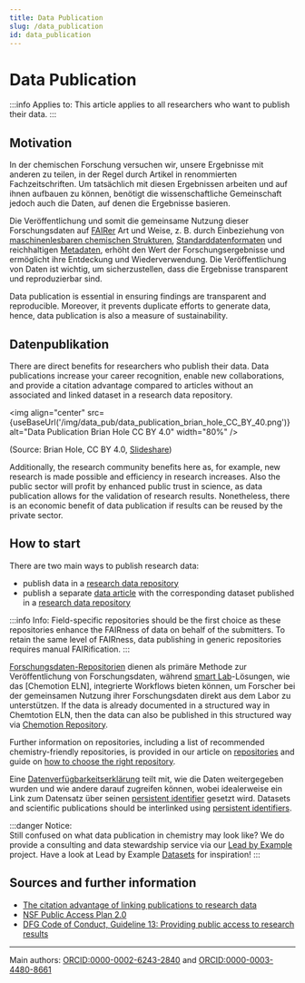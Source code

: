 ```yaml
---
title: Data Publication
slug: /data_publication
id: data_publication
---
```



# Data Publication

:::info Applies to:
This article applies to all researchers who want to publish their data.
:::

## Motivation

In der chemischen Forschung versuchen wir, unsere Ergebnisse mit anderen zu teilen, in der Regel durch Artikel in renommierten Fachzeitschriften. Um tatsächlich mit diesen Ergebnissen arbeiten und auf ihnen aufbauen zu können, benötigt die wissenschaftliche Gemeinschaft jedoch auch die Daten, auf denen die Ergebnisse basieren. 

Die Veröffentlichung und somit die gemeinsame Nutzung dieser Forschungsdaten auf [FAIRer](/docs/fair) Art und Weise, z. B. durch Einbeziehung von [maschinenlesbaren chemischen Strukturen](/docs/machine-readable_chemical_structures), [Standarddatenformaten](/docs/format_standards) und reichhaltigen [Metadaten](/docs/metadata), erhöht den Wert der Forschungsergebnisse und ermöglicht ihre Entdeckung und Wiederverwendung. Die Veröffentlichung von Daten ist wichtig, um sicherzustellen, dass die Ergebnisse transparent und reproduzierbar sind. 

Data publication is essential in ensuring findings are transparent and reproducible. Moreover, it prevents duplicate efforts to generate data, hence, data publication is also a measure of sustainability.

## Datenpublikation

There are direct benefits for researchers who publish their data. Data publications increase your career recognition, enable new collaborations, and provide a citation advantage compared to articles without an associated and linked dataset in a research data repository.

<img align="center" src={useBaseUrl('/img/data_pub/data_publication_brian_hole_CC_BY_40.png')} alt="Data Publication Brian Hole CC BY 4.0" width="80%" />

(Source: Brian Hole, CC BY 4.0, [Slideshare](https://www.slideshare.net/brianhole/the-journal-of-open-archaeology-data-and-prime-incentivising-open-data-archiving))

Additionally, the research community benefits here as, for example, new research is made possible and efficiency in research increases. Also the public sector will profit by enhanced public trust in science, as data publication allows for the validation of research results. Nonetheless, there is an economic benefit of data publication if results can be reused by the private sector.

## How to start

There are two main ways to publish research data:

-   publish data in a [research data repository](/docs/repositories/)
-   publish a separate [data article](/docs/data_articles/) with the corresponding dataset published in a [research data repository](/docs/repositories/)

:::info Info:
Field-specific repositories should be the first choice as these repositories enhance the FAIRness of data on behalf of the submitters. To retain the same level of FAIRness, data publishing in generic repositories requires manual FAIRification.
:::

[Forschungsdaten-Repositorien](/docs/repositories) dienen als primäre Methode zur Veröffentlichung von Forschungsdaten, während [smart Lab](/docs/smartlab)-Lösungen, wie das [Chemotion ELN], integrierte Workflows bieten können, um Forscher bei der gemeinsamen Nutzung ihrer Forschungsdaten direkt aus dem Labor zu unterstützen. If the data is already documented in a structured way in Chemtotion ELN, then the data can also be published in this structured way via [Chemotion Repository](https://www.chemotion-repository.net/).

Further information on repositories, including a list of recommended chemistry-friendly repositories, is provided in our article on [repositories](/docs/repositories) and guide on [how to choose the right repository](/docs/choose_repository).

Eine [Datenverfügbarkeitserklärung](/docs/data_availability_statement) teilt mit, wie die Daten weitergegeben wurden und wie andere darauf zugreifen können, wobei idealerweise ein Link zum Datensatz über seinen [persistent identifier](/docs/identifiers) gesetzt wird. Datasets and scientific publications should be interlinked using [persistent identifiers](/docs/pid/).

:::danger Notice:\
Still confused on what data publication in chemistry may look like? We do provide a consulting and data stewardship service via our [Lead by Example](/docs/lbe_intro/) project. Have a look at Lead by Example [Datasets](/docs/datasets) for inspiration!
:::

## Sources and further information

-   [The citation advantage of linking publications to research data](https://doi.org/10.1371/journal.pone.0230416)
-   [NSF Public Access Plan 2.0](https://nsf-gov-resources.nsf.gov/2023-06/NSF23104.pdf)
-   [DFG Code of Conduct, Guideline 13: Providing public access to research results](https://wissenschaftliche-integritaet.de/en/code-of-conduct/providing-public-access-to-research-results/)

* * *

Main authors: [ORCID:0000-0002-6243-2840](https://orcid.org/0000-0002-6243-2840) and [ORCID:0000-0003-4480-8661](https://orcid.org/0000-0003-4480-8661)
